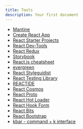 ```yaml
---
title: Tools
description: Your first document
---
```


- [Mantine](https://mantine.dev/)
- [Create React App](https://create-react-app.dev/)
- [React Starter Projects](https://www.javascriptstuff.com/react-starter-projects/)
- [React Dev-Tools](https://reactjs.org/blog/2015/09/02/new-react-developer-tools.html)
- [React Redux](https://redux.js.org/)
- [Storybook](https://storybook.js.org/)
- [React.js cheatsheet](https://devhints.io/react)
- [evergreen](https://evergreen.segment.com/)
- [React Styleguidist](https://react-styleguidist.js.org/)
- [React Testing Library](https://testing-library.com/docs/react-testing-library/example-intro/)
- [REACTIDE](https://reactide.io/)
- [React Cosmos](https://reactcosmos.org/)
- [React Proto](https://react-proto.github.io/react-proto/)
- [React Hot Loader](https://gaearon.github.io/react-hot-loader/)
- [React Hook Form](https://react-hook-form.com/)
- [React Bits](https://vasanthk.gitbooks.io/react-bits/content/)
- [React Bootstrap](https://react-bootstrap.github.io/)
- [kbar - command + k interface](https://github.com/timc1/kbar)
